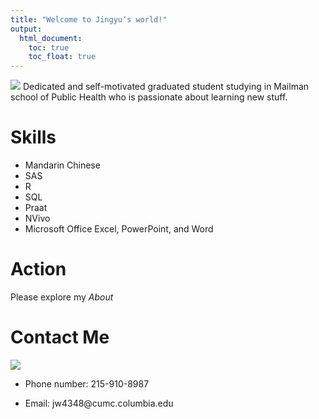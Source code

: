 ```yaml
---
title: "Welcome to Jingyu‘s world!"
output: 
  html_document:
    toc: true
    toc_float: true
---
```

![](images/jingyu.jpeg)
Dedicated and self-motivated graduated student studying in Mailman school of Public Health who is passionate about learning new stuff.


# Skills
* Mandarin Chinese
* SAS
* R
* SQL
* Praat
* NVivo
* Microsoft Office Excel, PowerPoint, and Word

# Action
Please explore my *About*

# Contact Me
![](https://media.giphy.com/media/Kepgxs7PMy4feKIkfJ/giphy.gif)

* Phone number: 215-910-8987

* Email: jw4348@cumc.columbia.edu



